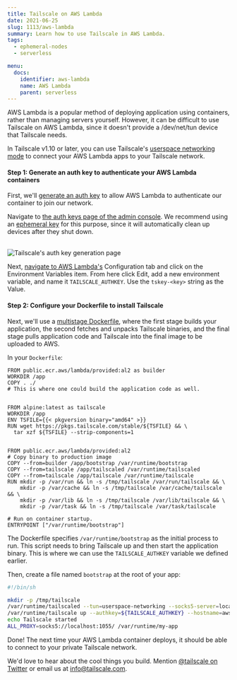 ```yaml
---
title: Tailscale on AWS Lambda
date: 2021-06-25
slug: 1113/aws-lambda
summary: Learn how to use Tailscale in AWS Lambda.
tags:
  - ephemeral-nodes
  - serverless

menu:
  docs:
    identifier: aws-lambda
    name: AWS Lambda
    parent: serverless
---
```


AWS Lambda is a popular method of deploying application using containers, rather than managing servers yourself. However, it can be difficult to use Tailscale on AWS Lambda, since it doesn't provide a /dev/net/tun device that Tailscale needs.

In Tailscale v1.10 or later, you can use Tailscale's [userspace networking mode](/kb/1112/userspace-networking) to connect your AWS Lambda apps to your Tailscale network.

#### Step 1: Generate an auth key to authenticate your AWS Lambda containers

First, we'll [generate an auth key](/kb/1085/auth-keys) to allow AWS Lambda to authenticate our container to join our network.

Navigate to [the auth keys page of the admin console](https://login.tailscale.com/admin/settings/authkeys). We recommend using an [ephemeral key](/kb/1111/ephemeral-nodes) for this purpose, since it will automatically clean up devices after they shut down.

<br />
<Image
  src="/images/solutions/serverless-aws-lambda/ephemeral-keys.png"
  alt="Tailscale's auth key generation page"
  class="bordered"
  width={800}
  height={1156}
/>

Next, [navigate to AWS Lambda's](https://console.aws.amazon.com/) Configuration tab and click on the Environment Variables item. From here click Edit, add a new environment variable, and name it `TAILSCALE_AUTHKEY`. Use the `tskey-<key>` string as the Value.

#### Step 2: Configure your Dockerfile to install Tailscale

Next, we'll use a [multistage Dockerfile](https://docs.docker.com/develop/develop-images/multistage-build/#use-multi-stage-builds), where the first stage builds your application, the second fetches and unpacks Tailscale binaries, and the final stage pulls application code and Tailscale into the final image to be uploaded to AWS.

In your `Dockerfile`:

```docker
FROM public.ecr.aws/lambda/provided:al2 as builder
WORKDIR /app
COPY . ./
# This is where one could build the application code as well.


FROM alpine:latest as tailscale
WORKDIR /app
ENV TSFILE={{< pkgversion binary="amd64" >}}
RUN wget https://pkgs.tailscale.com/stable/${TSFILE} && \
  tar xzf ${TSFILE} --strip-components=1


FROM public.ecr.aws/lambda/provided:al2
# Copy binary to production image
COPY --from=builder /app/bootstrap /var/runtime/bootstrap
COPY --from=tailscale /app/tailscaled /var/runtime/tailscaled
COPY --from=tailscale /app/tailscale /var/runtime/tailscale
RUN mkdir -p /var/run && ln -s /tmp/tailscale /var/run/tailscale && \
    mkdir -p /var/cache && ln -s /tmp/tailscale /var/cache/tailscale && \
    mkdir -p /var/lib && ln -s /tmp/tailscale /var/lib/tailscale && \
    mkdir -p /var/task && ln -s /tmp/tailscale /var/task/tailscale

# Run on container startup.
ENTRYPOINT ["/var/runtime/bootstrap"]
```

The Dockerfile specifies `/var/runtime/bootstrap` as the initial process to run. This script needs to bring Tailscale up and then start the application binary. This is where we can use the `TAILSCALE_AUTHKEY` variable we defined earlier.

Then, create a file named `bootstrap` at the root of your app:

```sh
#!/bin/sh

mkdir -p /tmp/tailscale
/var/runtime/tailscaled --tun=userspace-networking --socks5-server=localhost:1055 &
/var/runtime/tailscale up --authkey=${TAILSCALE_AUTHKEY} --hostname=aws-lambda-app
echo Tailscale started
ALL_PROXY=socks5://localhost:1055/ /var/runtime/my-app
```

Done! The next time your AWS Lambda container deploys, it should be able to connect to your private Tailscale network.

We'd love to hear about the cool things you build. Mention
[@tailscale on Twitter](https://twitter.com/tailscale) or email us at info@tailscale.com.
